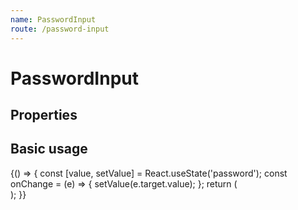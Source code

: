 ```yaml
---
name: PasswordInput
route: /password-input
---
```



# PasswordInput

## Properties

<Props of={PasswordInput} />

## Basic usage

<Playground>
    {() => {
        const [value, setValue] = React.useState('password');
        const onChange = (e) => {
            setValue(e.target.value);
        };
        return (
            <div style={{ display: 'flex', flexDirection: 'column', gap: '10px'}}>
                <PasswordInput
                    onChange={onChange}
                    value={value}
                    name={'password'}
                />
                <PasswordInput
                    onChange={onChange}
                    value={value}
                    name={'password'}
                    icon='EditIcon'
                />
            </div>
        );
   }}
</Playground>






